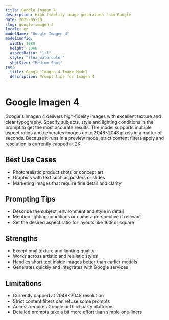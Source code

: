 ```yaml
---
title: Google Imagen 4
description: High-fidelity image generation from Google
date: 2025-05-20
slug: google-imagen-4
locale: en
modelName: "Google Imagen 4"
modelConfig:
  width: 1080
  height: 1080
  aspectRatio: "1:1"
  style: "flux_watercolor"
  shotSize: "Medium Shot"
seo:
  title: Google Imagen 4 Image Model
  description: Prompt tips for Imagen 4
---
```


# Google Imagen 4

Google's Imagen 4 delivers high‑fidelity images with excellent texture and clear
typography. Specify subjects, style and lighting conditions in the prompt to get
the most accurate results. The model supports multiple aspect ratios and
generates images up to 2048×2048 pixels in a matter of seconds. Because it runs
in a preview mode, strict content filters apply and resolution is currently
capped at 2K.

## Best Use Cases

- Photorealistic product shots or concept art
- Graphics with text such as posters or slides
- Marketing images that require fine detail and clarity

## Prompting Tips

- Describe the subject, environment and style in detail
- Mention lighting conditions or camera perspective if relevant
- Set the desired aspect ratio for layouts like 16:9 or square

## Strengths

- Exceptional texture and lighting quality
- Works across artistic and realistic styles
- Handles short text inside images better than earlier models
- Generates quickly and integrates with Google services

## Limitations

- Currently capped at 2048×2048 resolution
- Strict content filters can refuse some prompts
- Access requires Google or third‑party platforms
- Detailed prompts take a bit more effort than simple one‑liners
